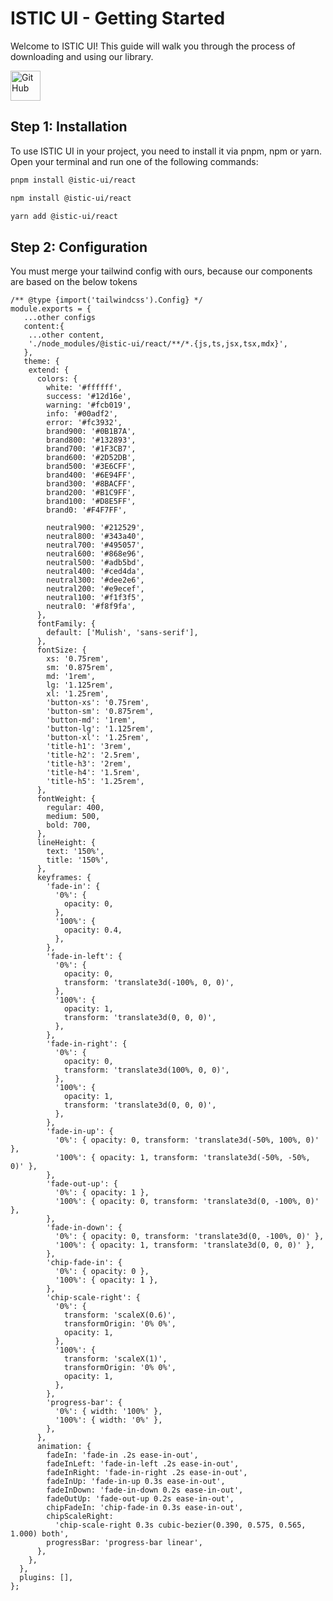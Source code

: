 
<Meta title="ISTIC UI/Getting Started" />

# ISTIC UI - Getting Started

Welcome to ISTIC UI! This guide will walk you through the process of downloading and using our library.

<a href="https://github.com/istic-sp/ISTIC-UI" target="_blank">
  <img
    src="https://github.com/fluidicon.png"
    alt="GitHub"
    width="48"
    height="48"
  />
</a>

## Step 1: Installation

To use ISTIC UI in your project, you need to install it via pnpm, npm or yarn. Open your terminal and run one of the following commands:

```bash
pnpm install @istic-ui/react
```

```bash
npm install @istic-ui/react
```

```bash
yarn add @istic-ui/react
```

## Step 2: Configuration

You must merge your tailwind config with ours, because our components are based on the below tokens

```
/** @type {import('tailwindcss').Config} */
module.exports = {
   ...other configs
   content:{
    ...other content,
    './node_modules/@istic-ui/react/**/*.{js,ts,jsx,tsx,mdx}',
   },
   theme: {
    extend: {
      colors: {
        white: '#ffffff',
        success: '#12d16e',
        warning: '#fcb019',
        info: '#00adf2',
        error: '#fc3932',
        brand900: '#0B1B7A',
        brand800: '#132893',
        brand700: '#1F3CB7',
        brand600: '#2D52DB',
        brand500: '#3E6CFF',
        brand400: '#6E94FF',
        brand300: '#8BACFF',
        brand200: '#B1C9FF',
        brand100: '#D8E5FF',
        brand0: '#F4F7FF',

        neutral900: '#212529',
        neutral800: '#343a40',
        neutral700: '#495057',
        neutral600: '#868e96',
        neutral500: '#adb5bd',
        neutral400: '#ced4da',
        neutral300: '#dee2e6',
        neutral200: '#e9ecef',
        neutral100: '#f1f3f5',
        neutral0: '#f8f9fa',
      },
      fontFamily: {
        default: ['Mulish', 'sans-serif'],
      },
      fontSize: {
        xs: '0.75rem',
        sm: '0.875rem',
        md: '1rem',
        lg: '1.125rem',
        xl: '1.25rem',
        'button-xs': '0.75rem',
        'button-sm': '0.875rem',
        'button-md': '1rem',
        'button-lg': '1.125rem',
        'button-xl': '1.25rem',
        'title-h1': '3rem',
        'title-h2': '2.5rem',
        'title-h3': '2rem',
        'title-h4': '1.5rem',
        'title-h5': '1.25rem',
      },
      fontWeight: {
        regular: 400,
        medium: 500,
        bold: 700,
      },
      lineHeight: {
        text: '150%',
        title: '150%',
      },
      keyframes: {
        'fade-in': {
          '0%': {
            opacity: 0,
          },
          '100%': {
            opacity: 0.4,
          },
        },
        'fade-in-left': {
          '0%': {
            opacity: 0,
            transform: 'translate3d(-100%, 0, 0)',
          },
          '100%': {
            opacity: 1,
            transform: 'translate3d(0, 0, 0)',
          },
        },
        'fade-in-right': {
          '0%': {
            opacity: 0,
            transform: 'translate3d(100%, 0, 0)',
          },
          '100%': {
            opacity: 1,
            transform: 'translate3d(0, 0, 0)',
          },
        },
        'fade-in-up': {
          '0%': { opacity: 0, transform: 'translate3d(-50%, 100%, 0)' },
          '100%': { opacity: 1, transform: 'translate3d(-50%, -50%, 0)' },
        },
        'fade-out-up': {
          '0%': { opacity: 1 },
          '100%': { opacity: 0, transform: 'translate3d(0, -100%, 0)' },
        },
        'fade-in-down': {
          '0%': { opacity: 0, transform: 'translate3d(0, -100%, 0)' },
          '100%': { opacity: 1, transform: 'translate3d(0, 0, 0)' },
        },
        'chip-fade-in': {
          '0%': { opacity: 0 },
          '100%': { opacity: 1 },
        },
        'chip-scale-right': {
          '0%': {
            transform: 'scaleX(0.6)',
            transformOrigin: '0% 0%',
            opacity: 1,
          },
          '100%': {
            transform: 'scaleX(1)',
            transformOrigin: '0% 0%',
            opacity: 1,
          },
        },
        'progress-bar': {
          '0%': { width: '100%' },
          '100%': { width: '0%' },
        },
      },
      animation: {
        fadeIn: 'fade-in .2s ease-in-out',
        fadeInLeft: 'fade-in-left .2s ease-in-out',
        fadeInRight: 'fade-in-right .2s ease-in-out',
        fadeInUp: 'fade-in-up 0.3s ease-in-out',
        fadeInDown: 'fade-in-down 0.2s ease-in-out',
        fadeOutUp: 'fade-out-up 0.2s ease-in-out',
        chipFadeIn: 'chip-fade-in 0.3s ease-in-out',
        chipScaleRight:
          'chip-scale-right 0.3s cubic-bezier(0.390, 0.575, 0.565, 1.000) both',
        progressBar: 'progress-bar linear',
      },
    },
  },
  plugins: [],
};



```
